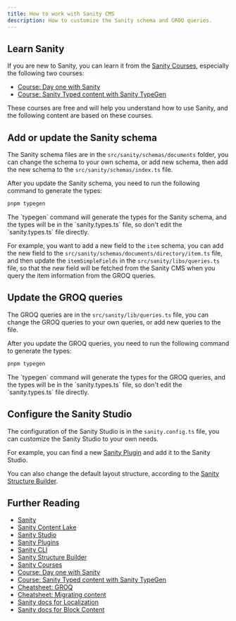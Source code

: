 ```yaml
---
title: How to work with Sanity CMS
description: How to customize the Sanity schema and GROQ queries.
---
```



## Learn Sanity

If you are new to Sanity, you can learn it from the [Sanity Courses](https://www.sanity.io/learn), especially the following two courses:

- [Course: Day one with Sanity](https://www.sanity.io/learn/course/day-one-with-sanity-studio)
- [Course: Sanity Typed content with Sanity TypeGen](https://www.sanity.io/learn/course/typescripted-content)

These courses are free and will help you understand how to use Sanity, and the following content are based on these courses.


## Add or update the Sanity schema

The Sanity schema files are in the `src/sanity/schemas/documents` folder, you can change the schema to your own schema, or add new schema, then add the new schema to the `src/sanity/schemas/index.ts` file.

After you update the Sanity schema, you need to run the following command to generate the types:

```bash
pnpm typegen
```

<Aside type="note">
    The `typegen` command will generate the types for the Sanity schema, and the types will be in the `sanity.types.ts` file, so don't edit the `sanity.types.ts` file directly.
</Aside>

For example, you want to add a new field to the `item` schema, you can add the new field to the `src/sanity/schemas/documents/directory/item.ts` file, and then update the `itemSimpleFields` in the `src/sanity/libs/queries.ts` file, so that the new field will be fetched from the Sanity CMS when you query the item information from the GROQ queries.


## Update the GROQ queries

The GROQ queries are in the `src/sanity/lib/queries.ts` file, you can change the GROQ queries to your own queries, or add new queries to the file.

After you update the GROQ queries, you need to run the following command to generate the types:

```bash
pnpm typegen
```

<Aside type="note">
    The `typegen` command will generate the types for the GROQ queries, and the types will be in the `sanity.types.ts` file, so don't edit the `sanity.types.ts` file directly.
</Aside>

## Configure the Sanity Studio

The configuration of the Sanity Studio is in the `sanity.config.ts` file, you can customize the Sanity Studio to your own needs.

For example, you can find a new [Sanity Plugin](https://www.sanity.io/plugins) and add it to the Sanity Studio.

You can also change the default layout structure, according to the [Sanity Structure Builder](https://www.sanity.io/docs/structure-builder-introduction).


## Further Reading

- [Sanity](https://www.sanity.io/)
- [Sanity Content Lake](https://www.sanity.io/docs/datastore)
- [Sanity Studio](https://www.sanity.io/docs/sanity-studio)
- [Sanity Plugins](https://www.sanity.io/plugins)
- [Sanity CLI](https://www.sanity.io/docs/cli-reference)
- [Sanity Structure Builder](https://www.sanity.io/docs/structure-builder-introduction)
- [Sanity Courses](https://www.sanity.io/learn)
- [Course: Day one with Sanity](https://www.sanity.io/learn/course/day-one-with-sanity-studio)
- [Course: Sanity Typed content with Sanity TypeGen](https://www.sanity.io/learn/course/typescripted-content)
- [Cheatsheet: GROQ](https://www.sanity.io/docs/query-cheat-sheet)
- [Cheatsheet: Migrating content](https://www.sanity.io/docs/content-migration-cheatsheet)
- [Sanity docs for Localization](https://www.sanity.io/docs/localization)
- [Sanity docs for Block Content](https://www.sanity.io/docs/block-content)
